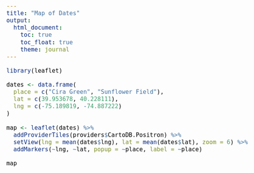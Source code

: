 ```yaml
---
title: "Map of Dates"
output: 
  html_document:
    toc: true
    toc_float: true
    theme: journal
---
```


```r
library(leaflet)
```

```r
dates <- data.frame(
  place = c("Cira Green", "Sunflower Field"),
  lat = c(39.953678, 40.228111),
  lng = c(-75.189819, -74.887222)
)
```

```r
map <- leaflet(dates) %>%
  addProviderTiles(providers$CartoDB.Positron) %>%
  setView(lng = mean(dates$lng), lat = mean(dates$lat), zoom = 6) %>%
  addMarkers(~lng, ~lat, popup = ~place, label = ~place)

```

```r
map
```

<style>
  body {
    background-image: url('pics/forest.jpg');
    background-size: cover;
    background-attachment: fixed;
    color: #000000;
    font-family: 'Dancing Script', cursive;
    font-size: 18px;
  }
  .leaflet-container {
    height: 600px;
    width: 100%;
    max-width: 900px;
    margin: 0 auto;
    box-shadow: 0 2px 10px rgba(0,0,0,0.1);
  }
</style>


